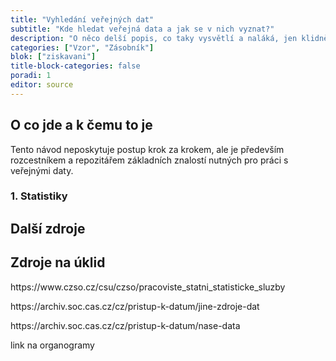 ```yaml
---
title: "Vyhledání veřejných dat"
subtitle: "Kde hledat veřejná data a jak se v nich vyznat?"
description: "O něco delší popis, co taky vysvětlí a naláká, jen klidně na celý řádek"
categories: ["Vzor", "Zásobník"]
blok: ["ziskavani"]
title-block-categories: false
poradi: 1
editor: source
---
```


## O co jde a k čemu to je

Tento návod neposkytuje postup krok za krokem, ale je především rozcestníkem a repozitářem základních znalostí nutných pro práci s veřejnými daty.

### 1. Statistiky

### 


## Další zdroje

## Zdroje na úklid

https://www.czso.cz/csu/czso/pracoviste_statni_statisticke_sluzby

https://archiv.soc.cas.cz/cz/pristup-k-datum/jine-zdroje-dat

https://archiv.soc.cas.cz/cz/pristup-k-datum/nase-data

link na organogramy

